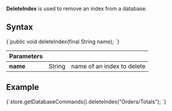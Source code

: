 
**DeleteIndex** is used to remove an index from a database.

## Syntax

<TabItem value="delete_1" label="delete_1">
<CodeBlock language="java">
{`public void deleteIndex(final String name);
`}
</CodeBlock>
</TabItem>

| Parameters | | |
| ------------- | ------------- | ----- |
| **name** | String | name of an index to delete |

## Example

<TabItem value="delete_2" label="delete_2">
<CodeBlock language="java">
{`store.getDatabaseCommands().deleteIndex("Orders/Totals");
`}
</CodeBlock>
</TabItem>


